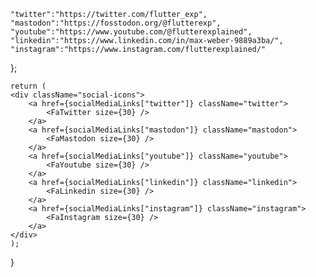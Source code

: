 
    "twitter":"https://twitter.com/flutter_exp",
    "mastodon":"https://fosstodon.org/@flutterexp",
    "youtube":"https://www.youtube.com/@flutterexplained",
    "linkedin":"https://www.linkedin.com/in/max-weber-9889a3ba/",
    "instagram":"https://www.instagram.com/flutterexplained/"
};

    return (
    <div className="social-icons">
        <a href={socialMediaLinks["twitter"]} className="twitter">
            <FaTwitter size={30} />
        </a>
        <a href={socialMediaLinks["mastodon"]} className="mastodon">
            <FaMastodon size={30} />
        </a>
        <a href={socialMediaLinks["youtube"]} className="youtube">
            <FaYoutube size={30} />
        </a>
        <a href={socialMediaLinks["linkedin"]} className="linkedin">
            <FaLinkedin size={30} />
        </a>
        <a href={socialMediaLinks["instagram"]} className="instagram">
            <FaInstagram size={30} />
        </a>
    </div>
    );
}

